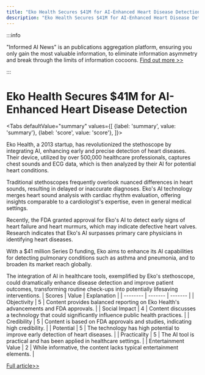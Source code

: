 ```yaml
---
title: "Eko Health Secures $41M for AI-Enhanced Heart Disease Detection"
description: "Eko Health Secures $41M for AI-Enhanced Heart Disease Detection"
---
```



:::info

"Informed AI News" is an publications aggregation platform, ensuring you only gain the most valuable information, to eliminate information asymmetry and break through the limits of information cocoons.  [Find out more >>](/)

:::

# Eko Health Secures $41M for AI-Enhanced Heart Disease Detection


<Tabs
	defaultValue="summary"
	values={[
	{label: 'summary', value: 'summary'},
	{label: 'score', value: 'score'},
]}>
<TabItem value="summary">


Eko Health, a 2013 startup, has revolutionized the stethoscope by integrating AI, enhancing early and precise detection of heart diseases. Their device, utilized by over 500,000 healthcare professionals, captures chest sounds and ECG data, which is then analyzed by their AI for potential heart conditions.

Traditional stethoscopes frequently overlook nuanced differences in heart sounds, resulting in delayed or inaccurate diagnoses. Eko's AI technology merges heart sound analysis with cardiac rhythm evaluation, offering insights comparable to a cardiologist's expertise, even in general medical settings.

Recently, the FDA granted approval for Eko's AI to detect early signs of heart failure and heart murmurs, which may indicate defective heart valves. Research indicates that Eko's AI surpasses primary care physicians in identifying heart diseases.

With a $41 million Series D funding, Eko aims to enhance its AI capabilities for detecting pulmonary conditions such as asthma and pneumonia, and to broaden its market reach globally.

The integration of AI in healthcare tools, exemplified by Eko's stethoscope, could dramatically enhance disease detection and improve patient outcomes, transforming routine check-ups into potentially lifesaving interventions.
</TabItem>
<TabItem value="score">
	| Scores     | Value   | Explanation |
	| -------- | ------- | ------- |
	| Objectivity  | 5    | Content provides balanced reporting on Eko Health's advancements and FDA approvals.    |
	| Social Impact | 4     | Content discusses a technology that could significantly influence public health practices.    |
	| Credibility    | 5    | Content is based on FDA approvals and studies, indicating high credibility.    |
	| Potential    | 5    | The technology has high potential to improve early detection of heart diseases.    |
	| Practicality    | 5    | The AI tool is practical and has been applied in healthcare settings.    |
	| Entertainment Value    | 2    | While informative, the content lacks typical entertainment elements.    |
</TabItem>
</Tabs>

[Full article>>](https://techcrunch.com/2024/06/05/eko-health-scores-41m-to-detect-heart-disease-earlier-and-more-accurately/)
